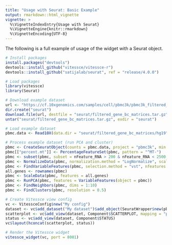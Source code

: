 ```yaml
---
title: "Usage with Seurat: Basic Example"
output: rmarkdown::html_vignette
vignette: >
  %\VignetteIndexEntry{Usage with Seurat}
  %\VignetteEngine{knitr::rmarkdown}
  %\VignetteEncoding{UTF-8}
---
```


The following is a full example of usage of the widget with a Seurat object.

```r
# Install packages
install.packages("devtools")
devtools::install_github("vitessce/vitessce-r")
devtools::install_github("satijalab/seurat", ref = "release/4.0.0")

# Load packages
library(vitessce)
library(Seurat)

# Download example dataset
url <- "https://cf.10xgenomics.com/samples/cell/pbmc3k/pbmc3k_filtered_gene_bc_matrices.tar.gz"
dir.create("seurat")
download.file(url, destfile = "seurat/filtered_gene_bc_matrices.tar.gz")
untar("seurat/filtered_gene_bc_matrices.tar.gz", exdir = "seurat")

# Load example dataset
pbmc.data <- Read10X(data.dir = "seurat/filtered_gene_bc_matrices/hg19")

# Process example dataset (run PCA and cluster)
pbmc <- CreateSeuratObject(counts = pbmc.data, project = "pbmc3k", min.cells = 3, min.features = 200)
pbmc[["percent.mt"]] <- PercentageFeatureSet(pbmc, pattern = "^MT-")
pbmc <- subset(pbmc, subset = nFeature_RNA > 200 & nFeature_RNA < 2500 & percent.mt < 5)
pbmc <- NormalizeData(pbmc, normalization.method = "LogNormalize", scale.factor = 10000)
pbmc <- FindVariableFeatures(pbmc, selection.method = "vst", nfeatures = 2000)
all.genes <- rownames(pbmc)
pbmc <- ScaleData(pbmc, features = all.genes)
pbmc <- RunPCA(pbmc, features = VariableFeatures(object = pbmc))
pbmc <- FindNeighbors(pbmc, dims = 1:10)
pbmc <- FindClusters(pbmc, resolution = 0.5)

# Create Vitessce view config
vc <- VitessceConfig$new("My config")
dataset <- vc$add_dataset("My dataset")$add_object(SeuratWrapper$new(pbmc))
scatterplot <- vc$add_view(dataset, Component$SCATTERPLOT, mapping = "pca")
status <- vc$add_view(dataset, Component$STATUS)
vc$layout(hconcat(scatterplot, status))

# Render the Vitessce widget
vitessce_widget(vc, port = 8001)
```
